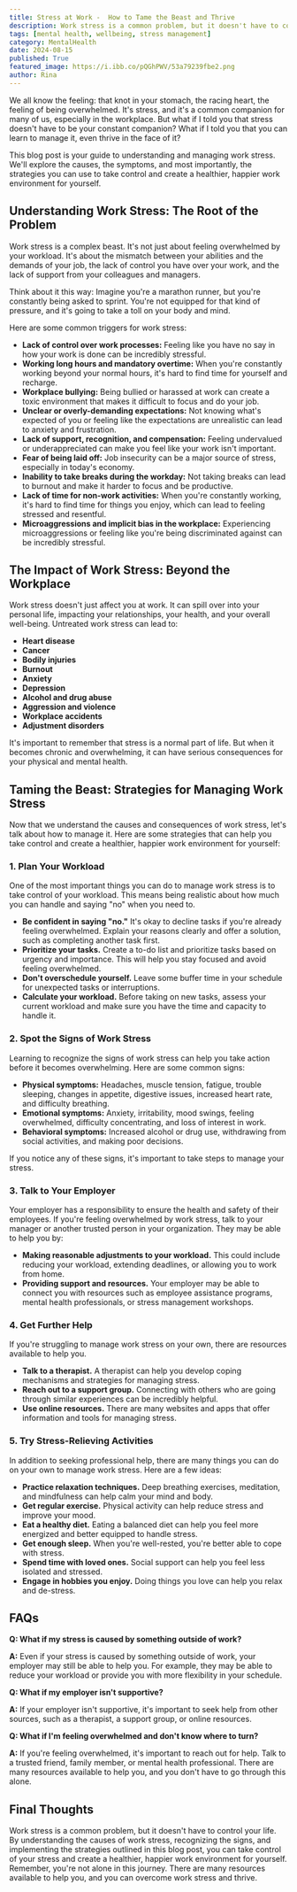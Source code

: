 ```yaml
---
title: Stress at Work -  How to Tame the Beast and Thrive
description: Work stress is a common problem, but it doesn't have to control your life. This blog post explores the causes, symptoms, and strategies for managing work stress, helping you create a healthier, happier work environment for yourself.
tags: [mental health, wellbeing, stress management]
category: MentalHealth
date: 2024-08-15
published: True
featured_image: https://i.ibb.co/pQGhPWV/53a79239fbe2.png
author: Rina
---
```



We all know the feeling: that knot in your stomach, the racing heart, the feeling of being overwhelmed. It's stress, and it's a common companion for many of us, especially in the workplace.  But what if I told you that stress doesn't have to be your constant companion? What if I told you that you can learn to manage it, even thrive in the face of it? 

This blog post is your guide to understanding and managing work stress. We'll explore the causes, the symptoms, and most importantly, the strategies you can use to take control and create a healthier, happier work environment for yourself.

## Understanding Work Stress: The Root of the Problem

Work stress is a complex beast. It's not just about feeling overwhelmed by your workload. It's about the mismatch between your abilities and the demands of your job, the lack of control you have over your work, and the lack of support from your colleagues and managers. 

Think about it this way: Imagine you're a marathon runner, but you're constantly being asked to sprint. You're not equipped for that kind of pressure, and it's going to take a toll on your body and mind. 

Here are some common triggers for work stress:

* **Lack of control over work processes:** Feeling like you have no say in how your work is done can be incredibly stressful.
* **Working long hours and mandatory overtime:**  When you're constantly working beyond your normal hours, it's hard to find time for yourself and recharge.
* **Workplace bullying:**  Being bullied or harassed at work can create a toxic environment that makes it difficult to focus and do your job.
* **Unclear or overly-demanding expectations:**  Not knowing what's expected of you or feeling like the expectations are unrealistic can lead to anxiety and frustration.
* **Lack of support, recognition, and compensation:**  Feeling undervalued or underappreciated can make you feel like your work isn't important.
* **Fear of being laid off:**  Job insecurity can be a major source of stress, especially in today's economy.
* **Inability to take breaks during the workday:**  Not taking breaks can lead to burnout and make it harder to focus and be productive.
* **Lack of time for non-work activities:**  When you're constantly working, it's hard to find time for things you enjoy, which can lead to feeling stressed and resentful.
* **Microaggressions and implicit bias in the workplace:**  Experiencing microaggressions or feeling like you're being discriminated against can be incredibly stressful.

## The Impact of Work Stress: Beyond the Workplace

Work stress doesn't just affect you at work. It can spill over into your personal life, impacting your relationships, your health, and your overall well-being.  Untreated work stress can lead to:

* **Heart disease**
* **Cancer**
* **Bodily injuries**
* **Burnout**
* **Anxiety**
* **Depression**
* **Alcohol and drug abuse**
* **Aggression and violence**
* **Workplace accidents**
* **Adjustment disorders**

It's important to remember that stress is a normal part of life. But when it becomes chronic and overwhelming, it can have serious consequences for your physical and mental health.

##  Taming the Beast: Strategies for Managing Work Stress

Now that we understand the causes and consequences of work stress, let's talk about how to manage it. Here are some strategies that can help you take control and create a healthier, happier work environment for yourself:

### 1. Plan Your Workload

One of the most important things you can do to manage work stress is to take control of your workload. This means being realistic about how much you can handle and saying "no" when you need to. 

* **Be confident in saying "no."**  It's okay to decline tasks if you're already feeling overwhelmed. Explain your reasons clearly and offer a solution, such as completing another task first.
* **Prioritize your tasks.**  Create a to-do list and prioritize tasks based on urgency and importance. This will help you stay focused and avoid feeling overwhelmed.
* **Don't overschedule yourself.**  Leave some buffer time in your schedule for unexpected tasks or interruptions.
* **Calculate your workload.**  Before taking on new tasks, assess your current workload and make sure you have the time and capacity to handle it.

### 2. Spot the Signs of Work Stress

Learning to recognize the signs of work stress can help you take action before it becomes overwhelming.  Here are some common signs:

* **Physical symptoms:** Headaches, muscle tension, fatigue, trouble sleeping, changes in appetite, digestive issues, increased heart rate, and difficulty breathing.
* **Emotional symptoms:**  Anxiety, irritability, mood swings, feeling overwhelmed, difficulty concentrating, and loss of interest in work.
* **Behavioral symptoms:**  Increased alcohol or drug use, withdrawing from social activities, and making poor decisions.

If you notice any of these signs, it's important to take steps to manage your stress.

### 3. Talk to Your Employer

Your employer has a responsibility to ensure the health and safety of their employees. If you're feeling overwhelmed by work stress, talk to your manager or another trusted person in your organization. They may be able to help you by:

* **Making reasonable adjustments to your workload.**  This could include reducing your workload, extending deadlines, or allowing you to work from home.
* **Providing support and resources.**  Your employer may be able to connect you with resources such as employee assistance programs, mental health professionals, or stress management workshops.

### 4. Get Further Help

If you're struggling to manage work stress on your own, there are resources available to help you. 

* **Talk to a therapist.**  A therapist can help you develop coping mechanisms and strategies for managing stress.
* **Reach out to a support group.**  Connecting with others who are going through similar experiences can be incredibly helpful.
* **Use online resources.**  There are many websites and apps that offer information and tools for managing stress.

### 5. Try Stress-Relieving Activities

In addition to seeking professional help, there are many things you can do on your own to manage work stress. Here are a few ideas:

* **Practice relaxation techniques.**  Deep breathing exercises, meditation, and mindfulness can help calm your mind and body.
* **Get regular exercise.**  Physical activity can help reduce stress and improve your mood.
* **Eat a healthy diet.**  Eating a balanced diet can help you feel more energized and better equipped to handle stress.
* **Get enough sleep.**  When you're well-rested, you're better able to cope with stress.
* **Spend time with loved ones.**  Social support can help you feel less isolated and stressed.
* **Engage in hobbies you enjoy.**  Doing things you love can help you relax and de-stress.

##  FAQs

**Q: What if my stress is caused by something outside of work?**

**A:**  Even if your stress is caused by something outside of work, your employer may still be able to help you. For example, they may be able to reduce your workload or provide you with more flexibility in your schedule.

**Q: What if my employer isn't supportive?**

**A:**  If your employer isn't supportive, it's important to seek help from other sources, such as a therapist, a support group, or online resources.

**Q: What if I'm feeling overwhelmed and don't know where to turn?**

**A:**  If you're feeling overwhelmed, it's important to reach out for help. Talk to a trusted friend, family member, or mental health professional. There are many resources available to help you, and you don't have to go through this alone.

##  Final Thoughts

Work stress is a common problem, but it doesn't have to control your life. By understanding the causes of work stress, recognizing the signs, and implementing the strategies outlined in this blog post, you can take control of your stress and create a healthier, happier work environment for yourself. Remember, you're not alone in this journey. There are many resources available to help you, and you can overcome work stress and thrive.
